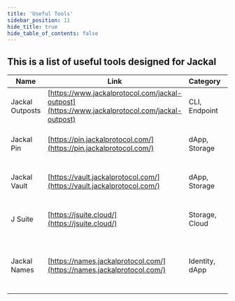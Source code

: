 ```yaml
---
title: 'Useful Tools'
sidebar_position: 11
hide_title: true
hide_table_of_contents: false
---
```



<PageTitle iconUrl="img/jackal-icon.svg" title="Jackal Useful Tools" />

## This is a list of useful tools designed for Jackal

| Name | Link | Category | Description |
|------|------|----------|-------------|
| Jackal Outposts | [https://www.jackalprotocol.com/jackal-outpost](https://www.jackalprotocol.com/jackal-outpost) | CLI, Endpoint | Connect any chain to Jackal's data layer. |
| Jackal Pin | [https://pin.jackalprotocol.com/](https://pin.jackalprotocol.com/) | dApp, Storage | Jackal Pin: resilient, no-fuss file hosting. |
| Jackal Vault | [https://vault.jackalprotocol.com/](https://vault.jackalprotocol.com/) | dApp, Storage | Decentralized blockchain-based secure file storage. |
| J Suite | [https://jsuite.cloud/](https://jsuite.cloud/) | Storage, Cloud | J-Suite: Enhanced Jackal Cloud File Manager. |
| Jackal Names | [https://names.jackalprotocol.com/](https://names.jackalprotocol.com/) | Identity, dApp | Custom names for Jackal addresses, not crypto hashes. |
